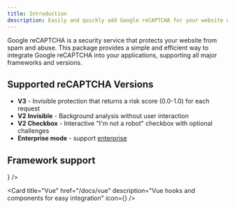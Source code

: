 ```yaml
---
title: Introduction
description: Easily and quickly add Google reCAPTCHA for your website or application
---
```



Google reCAPTCHA is a security service that protects your website from spam and abuse. This package provides a simple and efficient way to integrate Google reCAPTCHA into your applications, supporting all major frameworks and versions.

## Supported reCAPTCHA Versions

- **V3** - Invisible protection that returns a risk score (0.0-1.0) for each request
- **V2 Invisible** - Background analysis without user interaction
- **V2 Checkbox** - Interactive "I'm not a robot" checkbox with optional challenges
- **Enterprise mode** - support [enterprise](https://cloud.google.com/recaptcha/docs/overview)

## Framework support

<Cards>
  <Card
    title="React"
    href="/docs/react"
    description="React hooks and components for easy integration"
    icon={<ReactIcon />}
  />

  <Card
    title="Vue"
    href="/docs/vue"
    description="Vue hooks and components for easy integration"
    icon={<VueIcon />}
  />
</Cards>
